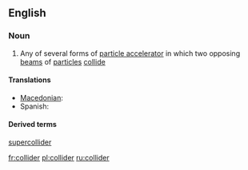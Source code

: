 ==English==
{{wikipedia}}
===Noun===
{{en-noun}}

# {{physics}} Any of several forms of [[particle accelerator]] in which two opposing  [[beam]]s of [[particle]]s [[collide]]

====Translations====
{{trans-top|particle accelerator}}
* [[Macedonian]]: {{t|mk|судирач|m|tr=súdirač|sc=Cyrl}}
*Spanish: {{t|es|colisionador|m}}
{{trans-mid}}
{{trans-bottom}}

====Derived terms====
[[supercollider]]

[[fr:collider]]
[[pl:collider]]
[[ru:collider]]